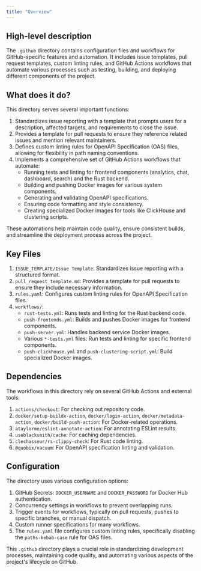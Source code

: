 ```yaml
---
title: "Overview"
---
```


## High-level description
The `.github` directory contains configuration files and workflows for GitHub-specific features and automation. It includes issue templates, pull request templates, custom linting rules, and GitHub Actions workflows that automate various processes such as testing, building, and deploying different components of the project.

## What does it do?
This directory serves several important functions:

1. Standardizes issue reporting with a template that prompts users for a description, affected targets, and requirements to close the issue.
2. Provides a template for pull requests to ensure they reference related issues and mention relevant maintainers.
3. Defines custom linting rules for OpenAPI Specification (OAS) files, allowing for flexibility in path naming conventions.
4. Implements a comprehensive set of GitHub Actions workflows that automate:
   - Running tests and linting for frontend components (analytics, chat, dashboard, search) and the Rust backend.
   - Building and pushing Docker images for various system components.
   - Generating and validating OpenAPI specifications.
   - Ensuring code formatting and style consistency.
   - Creating specialized Docker images for tools like ClickHouse and clustering scripts.

These automations help maintain code quality, ensure consistent builds, and streamline the deployment process across the project.

## Key Files
1. `ISSUE_TEMPLATE/Issue Template`: Standardizes issue reporting with a structured format.
2. `pull_request_template.md`: Provides a template for pull requests to ensure they include necessary information.
3. `rules.yaml`: Configures custom linting rules for OpenAPI Specification files.
4. `workflows/`:
   - `rust-tests.yml`: Runs tests and linting for the Rust backend code.
   - `push-frontends.yml`: Builds and pushes Docker images for frontend components.
   - `push-server.yml`: Handles backend service Docker images.
   - Various `*-tests.yml` files: Run tests and linting for specific frontend components.
   - `push-clickhouse.yml` and `push-clustering-script.yml`: Build specialized Docker images.

## Dependencies
The workflows in this directory rely on several GitHub Actions and external tools:

1. `actions/checkout`: For checking out repository code.
2. `docker/setup-buildx-action`, `docker/login-action`, `docker/metadata-action`, `docker/build-push-action`: For Docker-related operations.
3. `ataylorme/eslint-annotate-action`: For annotating ESLint results.
4. `useblacksmith/cache`: For caching dependencies.
5. `clechasseur/rs-clippy-check`: For Rust code linting.
6. `@quobix/vacuum`: For OpenAPI specification linting and validation.

## Configuration
The directory uses various configuration options:

1. GitHub Secrets: `DOCKER_USERNAME` and `DOCKER_PASSWORD` for Docker Hub authentication.
2. Concurrency settings in workflows to prevent overlapping runs.
3. Trigger events for workflows, typically on pull requests, pushes to specific branches, or manual dispatch.
4. Custom runner specifications for many workflows.
5. The `rules.yaml` file configures custom linting rules, specifically disabling the `paths-kebab-case` rule for OAS files.

This `.github` directory plays a crucial role in standardizing development processes, maintaining code quality, and automating various aspects of the project's lifecycle on GitHub.